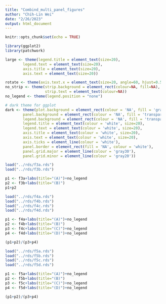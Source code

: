 ```yaml
---
title: "Combind_multi_panel_figures"
author: "Chih-Lin Wei"
date: "2/26/2023"
output: html_document
---
```


```r
knitr::opts_chunk$set(echo = TRUE)
```

```r
library(ggplot2)
library(patchwork)

large <- theme(legend.title = element_text(size=20),
        legend.text = element_text(size=20),
        axis.title = element_text(size=20),
        axis.text = element_text(size=20))

rotate <- theme(axis.text.x = element_text(size=20, angle=60, hjust=0.5))
no_strip <- theme(strip.background = element_rect(colour=NA, fill=NA),
                  strip.text = element_text(colour=NA))
no_legend <- theme(legend.position = "none")

# dark theme for ggplot
dark <- theme(plot.background = element_rect(colour = 'NA', fill = 'gray10'),
        panel.background = element_rect(colour = 'NA', fill = 'transparent'),
        legend.background = element_rect(colour = 'NA', fill = 'transparent'),
        legend.title = element_text(colour = 'white', size=20),
        legend.text = element_text(colour = 'white', size=20),
        axis.title = element_text(colour = 'white', size=20),
        axis.text = element_text(colour = 'white', size=20),
        axis.ticks = element_line(colour = 'white'),
        panel.border = element_rect(fill = 'NA', colour = 'white'), 
        panel.grid.major = element_line(colour = 'gray30'),
        panel.grid.minor = element_line(colour = 'gray20'))
```

```r
load("../rds/f3a.rds")
load("../rds/f3b.rds")

p1 <- f3a+labs(title="(A)")+no_legend
p2 <- f3b+labs(title="(B)")
p1+p2
```

```r
load("../rds/f4a.rds")
load("../rds/f4b.rds")
load("../rds/f4c.rds")
load("../rds/f4d.rds")

p1 <- f4a+labs(title="(A)")+no_legend
p2 <- f4b+labs(title="(B)")
p3 <- f4c+labs(title="(C)")+no_legend
p4 <- f4d+labs(title="(D)")+no_legend

(p1+p2)/(p3+p4)
```


```r
load("../rds/f5a.rds")
load("../rds/f5b.rds")
load("../rds/f5c.rds")
load("../rds/f5d.rds")

p1 <- f5a+labs(title="(A)")+no_legend
p2 <- f5b+labs(title="(B)")
p3 <- f5c+labs(title="(C)")+no_legend
p4 <- f5d+labs(title="(D)")+no_legend

(p1+p2)/(p3+p4)
```
